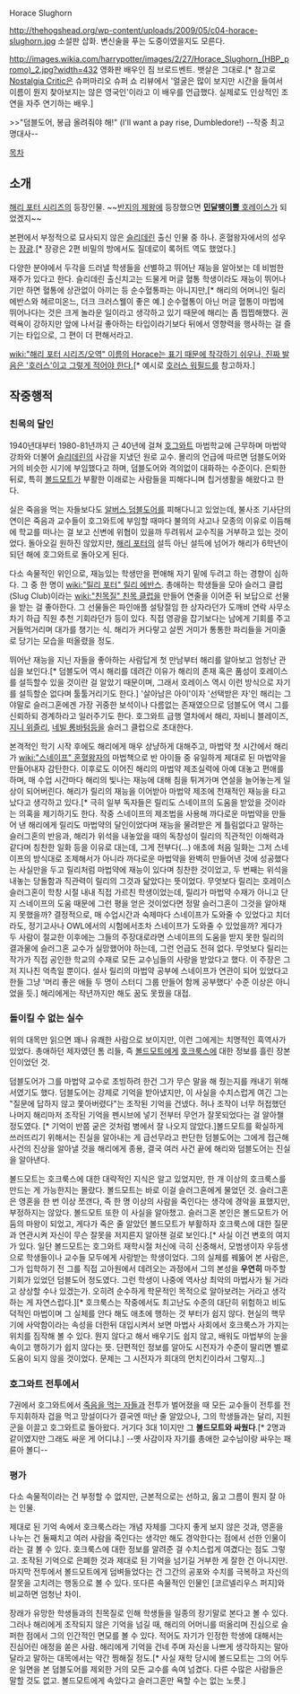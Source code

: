 Horace Slughorn

http://thehogshead.org/wp-content/uploads/2009/05/c04-horace-slughorn.jpg
소설판 삽화. 변신술을 푸는 도중이였을지도 모른다.

http://images.wikia.com/harrypotter/images/2/27/Horace_Slughorn_(HBP_promo)_2.jpg?width=432
영화판 배우인 짐 브로드벤트. 뱃살은 그대로.[* 참고로 [[Nostalgia Critic]]은 슈퍼마리오 슈퍼 쇼 리뷰에서 '얼굴은 많이 보지만 시간을 들여서 이름이 뭔지 찾아보지는 않은 영국인'이라고 이 배우를 언급했다. 실제로도 인상적인 조연을 자주 연기하는 배우.]

>>"덤블도어, 봉급 올려줘야 해!" (I'll want a pay rise, Dumbledore!) --작중 최고 명대사--

[[목차]]
== 소개 ==
[[해리 포터 시리즈]]의 등장인물. ~~[[반지의 제왕]]에 등장했으면 [[톨킨 번역지침|'''민달팽이뿔''' 호레이스]]가 되었겠지~~

본편에서 부정적으로 묘사되지 않은 [[슬리데린]] 출신 인물 중 하나. 혼혈왕자에서의 성우는 [[장광]].[* 장광은 2편 비밀의 방에서도 질데로이 록허트 역도 했었다.]

다양한 분야에서 두각을 드러낼 학생들을 선별하고 뛰어난 재능을 알아보는 데 비범한 재주가 있다고 한다. 슬리데린 출신치고는 드물게 머글 혈통 학생이라도 재능이 뛰어나기만 하면 혈통에 상관없이 아끼는 등 순수혈통파는 아니지만,[* 해리의 어머니인 릴리 에반스와 헤르미온느, 더크 크러스웰이 좋은 예.] 순수혈통이 아닌 머글 혈통이 마법에 뛰어나다는 것은 크게 놀라운 일이라고 생각하고 있기 때문에 해리는 좀 찝찝해했다. 권력욕이 강하지만 앞에 나서길 좋아하는 타입이라기보다 뒤에서 영향력을 행사하는 걸 즐기는 타입으로, 그 편이 더 편해서라고.

[[wiki:"해리 포터 시리즈/오역" 이름의 Horace는 표기 때문에 착각하기 쉬우나, 진짜 발음은 '호러스'이고 그렇게 적어야 한다.]][* 예시로 [[호러스 워필드]]를 참고하자.]

== 작중행적 ==
=== 친목의 달인 ===
1940년대부터 1980-81년까지 근 40년에 걸쳐 [[호그와트]] 마법학교에 근무하며 마법약 강좌와 더불어 [[슬리데린]]의 사감을 지냈던 원로 교수. 몰리의 언급에 따르면 덤블도어와 거의 비슷한 시기에 부임했다고 하며, 덤블도어와 격의없이 대화하는 수준이다. 은퇴한 뒤로, 특히 [[볼드모트]]가 부활한 이래로는 사람들을 피해다니며 칩거생활을 해왔다고 한다.

실은 죽음을 먹는 자들보다도 [[알버스 덤블도어]]를 피해다니고 있었는데, 불사조 기사단의 연이은 죽음과 교수들이 호그와트에 부임할 때마다 불의의 사고나 모종의 이유로 이듬해에 학교를 떠나는 걸 보고 신변에 위협이 있을까 두려워서 교수직을 거부하고 있는 것이었다. 돌아오길 원하진 않았지만, [[해리 포터]]의 설득 아닌 설득에 넘어가 해리가 6학년이 되던 해에 호그와트로 돌아오게 된다.

다소 속물적인 위인으로, 재능있는 학생만을 편애해 자기 밑에 두려고 하는 경향이 심하다. 그 중 한 명이 [[wiki:"릴리 포터" 릴리 에반스]]. 총애하는 학생들을 모아 슬러그 클럽(Slug Club)이라는 [[wiki:"친목질" 친목 클럽]]을 만들어 연줄을 이어준 뒤 보답으로 선물을 받는 걸 좋아한다. 그 선물들은 파인애플 설탕절임 한 상자라던가 도깨비 연락 사무소 차기 하급 직원 추천 기회라던가 등이 있다. 직접 영광을 잡기보다는 남에게 기회를 주고 거들먹거리며 대가를 챙기는 식. 해리가 커다랗고 살찐 거미가 통통한 파리들을 거미줄로 당기는 모습을 떠올렸을 정도.

뛰어난 재능을 지닌 자들을 좋아하는 사람답게 첫 만남부터 해리를 알아보고 엄청난 관심을 보인다.[* 덤블도어 역시 해리를 데려간 이유가 해리의 존재 혹은 품성이 호레이스를 설득할수 있을 것이란 걸 알았기 때문이며, 그래서 호레이스 역시 이런 방식으로 자기를 설득할순 없다며 툴툴거리기도 한다.] '살아남은 아이'이자 '선택받은 자'인 해리는 그야말로 슬러그혼에겐 가장 귀중한 보석이나 다름없는 존재였으므로 덤블도어 역시 그를 신뢰하되 경계하라고 일러주기도 한다. 호그와트 급행 열차에서 해리, 자비니 블레이즈, [[지니 위즐리]], [[네빌 롱바텀]]등을 슬러그 클럽으로 초대한다.

본격적인 학기 시작 후에도 해리에게 매우 상냥하게 대해주고, 마법약 첫 시간에서 해리가 [[wiki:"스네이프" 혼혈왕자]]의 마법책으로 반 아이들 중 유일하게 제대로 된 마법약을 만들어내자 감탄한다. 이후로도 이어진 해리의 마법약 제조실력에 아예 대놓고 편애를 하며, 매 수업 시간마다 해리의 빛나는 재능에 대해 침을 튀겨가며 연설을 늘어놓는게 일상이 되어버린다. 해리가 릴리의 재능을 이어받아 마법약 제조에 천재적인 재능을 타고났다고 생각하고 있다.[* 극히 일부 독자들은 릴리도 스네이프의 도움을 받았을 것이라는 의혹을 제기하기도 한다. 작중 스네이프의 제조법을 사용해 까다로운 마법약을 만들어 낸 해리에게 릴리도 마법약의 달인이었다며 재능을 물려받은 게 틀림없다고 말하는 슬러그혼의 반응과, 해리가 위석을 내놓았을 때의 독창성이 릴리의 직관적인 이해력과 같다며 칭찬한 일화 등을 이유로 대는데, 그게 전부다(...) 애초에 처음 일화는 그저 스네이프의 방식대로 조제해서가 아니라 까다로운 마법약을 완벽히 만들어낸 것에 성공했다는 사실만을 두고 릴리처럼 마법약에 재능이 있다며 칭찬한 것이었고, 두 번째는 위석을 내놓는 당돌함과 직관력이 릴리의 그것과 닮았다는 뜻이었다. 무엇보다 릴리는 호레이스 슬러그혼이 학창 시절 내내 직접 가르친 학생이었는데, 릴리가 마법약 수재가 아니고 단지 스네이프의 도움 때문에 그런 평을 얻은 것이었다면 정말 슬러그혼이 그것을 알아채지 못했을까? 결정적으로, 매 수업시간과 숙제마다 스네이프가 도와줄 수 있었다고 치더라도, 정기고사나 OWL에서의 시험에서조차 스네이프가 도와줄 수 있었을까? 게다가 두 사람이 절교한 이후에는 그들의 주장대로라면 스네이프의 도움을 받지 못한 릴리의 결과물에 슬러그혼 교수가 실망했어야 하는데, 그런 언급도 전혀 없다. 무엇보다 릴리는 작가가 직접 공인한 학교의 수재로 모든 교수님들의 사랑을 받았다고 했다. 이 주장은 그저 지나친 억측일 뿐이다. 설사 릴리의 마법약 공부에 스네이프가 연관이 되어 있었다고 한들 그냥 '머리 좋은 애들 두 명이 스터디 그룹 만들어 함께 공부했다' 수준 이상은 아니었을 듯.] 해리에게는 작년까지만 해도 꿈도 못꿨을 대접.

=== 돌이킬 수 없는 실수 ===
위의 대목만 읽으면 꽤나 유쾌한 사람으로 보이지만, 이런 그에게는 치명적인 흑역사가 있었다. 총애하던 제자였던 톰 리들, 즉 [[볼드모트]]에게 [[호크룩스]]에 대한 정보를 흘린 장본인이었던 것.

덤블도어가 그를 마법약 교수로 초빙하려 한건 그가 무슨 말을 해 줬는지를 캐내기 위해서였기도 했다. 덤블도어는 강제로 기억을 받아냈지만, 이 사실을 수치스럽게 여긴 그는 "질문에 답하지 않고 쫓아버렸다"는 조작된 기억을 건넸다. 허나 조작이 너무 허접했던 나머지 해리마저 조작된 기억을 펜시브에 넣기 전부터 무언가 잘못되었다는 걸 알아챌 정도였다. [* 기억이 반쯤 굳은 것처럼 병에서 잘 나오지 않았다.]볼드모트를 확실하게 쓰러뜨리기 위해서는 진실을 알아내는 게 급선무라고 판단한 덤블도어는 그에게 접근해 사건의 진상을 알아낼 것을 해리에게 종용, 결국 여러 사건 끝에 해리와 덤블도어는 진실을 알아낸다.

볼드모트는 호크룩스에 대한 대략적인 지식은 알고 있었지만, 한 개 이상의 호크룩스를 만드는 게 가능한지는 몰랐다. 볼드모트는 바로 이걸 슬러그혼에게 물었던 것. 슬러그혼은 영혼을 한 번 이상 쪼갠다, 즉 한 명 이상의 사람을 죽인다는 생각에 경악을 표했지만, 부정하지는 않았다. 볼드모트 또한 이 사실을 알아챘고. 슬러그혼 본인은 볼드모트가 어둠의 마왕이 되었고, 게다가 죽은 줄 알았던 볼드모트가 부활하자 호크룩스에 대한 질문과 연관시켜 자신이 무슨 잘못을 저지른지 알아챈 걸로 보인다.[* 사실 이건 변호의 여지가 있다. 일단 볼드모트는 호그와트 재학시절 처신에 극히 신중해서, 모범생이자 우등생으로 학생들이나 교수들 모두에게 사랑받는 학생이었다. 그의 실체를 꿰뚫어 본 사람은, 그가 입학하기 전 그를 직접 고아원에서 데려오는 과정에서 그의 본성을 '''우연히''' 마주할 기회가 있었던 덤블도어 정도였다. 그런 학생이 나중에 역사상 최악의 마법사가 될 거라고 상상할 수나 있겠는가. 오히려 순수하게 학문적인 목적으로 알아보려는 거라고 생각하는 게 자연스럽다.][* 호크룩스는 작중에서도 최고난도 수준의 대단히 위험하고 비도덕적인 마법이며 그 실체를 안다 해도 애초에 행하는 것 부터가 쉽지 않다. 현실의 핵무기에 사악함이라는 속성을 더한뒤 대입시켜서 보면 마법사 사회에서 호크룩스가 가지는 위치를 짐작해 볼 수 있다. 뭔지 않다고 해서 배우기도 쉽지 않고, 배워도 마법부의 눈을 속이고 행하기가 쉽지 않다는 뜻. 단편적인 정보를 알아도 시전자가 수준이 딸리면 별로 도움이 되지 않을 것이었다. 문제는 그 시전자가 희대의 먼치킨이라서 그렇지...]

=== 호그와트 전투에서 ===
7권에서 호그와트에서 [[죽음을 먹는 자]]들과 전투가 벌어졌을 때 모든 교수들이 전투를 전두지휘하자 겁을 먹고 망설이다가 결국엔 떠난 줄 알았으나, 그의 학생들과는 달리, 지원군을 이끌고 호그와트로 돌아왔다. 거기다 3대 1이지만 그 '''볼드모트와 싸웠다'''.[* 2명과 같이였지만 그래도 싸운 게 어디냐.] --옛 사감이자 자기를 총애한 교수님이랑 싸우는 패륜아 볼디--

=== 평가 ===
다소 속물적이라는 건 부정할 수 없지만, 근본적으로는 선하고, 옳고 그름이 뭔지 잘 아는 인물.

제대로 된 기억 속에서 호크룩스라는 개념 자체를 그다지 좋게 보지 않은 것과, 영혼을 나누는 건 둘째치고 여러 사람을 죽인다는 생각만 해도 경악한다는 점에서 선한 인물이라는 걸 볼 수 있다. 호크룩스에 대한 정보를 알려준 걸 수치스럽게 여겼다는 점도 그렇고. 조작된 기억으로 은폐한 것과 제대로 된 기억을 넘기길 거부한 게 잘한 건 아니지만. 마지막 전투에서 볼드모트에게 덤벼들었다는 건 그간의 공포와 수치를 극복하고 자신의 잘못을 고치려는 행동으로 볼 수 있다. 또다른 속물적인 인물인 [코르넬리우스 퍼지]와 비교하면 엄청난 차이.

장래가 유망한 학생들과의 친목질로 인해 학생들을 일종의 장기말로 본다고 볼 수 있다. 그러나 해리에게 조작되지 않은 기억을 넘길 때, 해리의 어머니를 떠올리며 진심으로 슬퍼한 점에서 그의 인간적인 면모를 볼 수 있다. 적어도 자기가 인정한 학생에 대해서는 진심어린 애정을 쏟은 사람. 해리에게 기억을 건네 주며 자신을 나쁘게 생각하지는 말아달라고 말하는 대목에서는 약간 찡해질 정도.[* 사실 재학 당시에 볼드모트는 그의 어두운 일면을 본 덤블도어를 제외한 거의 모든 교수를 속여 넘겼다. 다른 수많은 사람들은 말할 것도 없고. 볼드모트에게 속았다고 슬러그혼만 욕할 수는 없는 노릇.]
